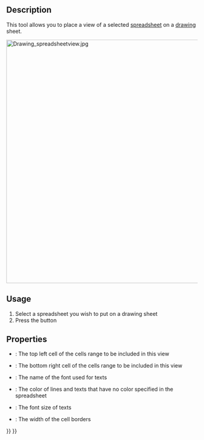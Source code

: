 <languages/>
<translate>
<!--T:8-->
{{docnav|[[Drawing_Symbol|Symbol]]|[[Drawing_Save|Save sheet]]|[[Drawing_Workbench|Drawing Workbench]]|IconL=Drawing_Symbol.png|IconC=Workbench_Drawing.svg|IconR=Drawing_Save.png}}

<!--T:1-->
{{GuiCommand|Name=Drawing SpreadsheetView|Workbenches=[[Drawing Workbench|Drawing]]|MenuLocation=Drawing → Spreadsheet View}}

==Description== <!--T:2--> 

<!--T:3-->
This tool allows you to place a view of a selected [[Spreadsheet Workbench|spreadsheet]] on a [[Drawing Workbench|drawing]] sheet.

</translate>
[[Image:Drawing spreadsheetview.jpg|640px]]
<translate>

==Usage== <!--T:4--> 

<!--T:5-->
# Select a spreadsheet you wish to put on a drawing sheet
# Press the {{KEY|[[Image:Drawing SpreadsheetView.png|16px]] [[Drawing SpreadsheetView]]}} button

==Properties== <!--T:6-->

<!--T:7-->
* {{PropertyData|Cell Start}}: The top left cell of the cells range to be included in this view
* {{PropertyData|Cell End}}: The bottom right cell of the cells range to be included in this view
* {{PropertyData|Font}}: The name of the font used for texts
* {{PropertyData|Color}}: The color of lines and texts that have no color specified in the spreadsheet
* {{PropertyData|Font Size}}: The font size of texts
* {{PropertyData|Line Width}}: The width of the cell borders


<!--T:9-->
{{docnav|[[Drawing_Symbol|Symbol]]|[[Drawing_Save|Save sheet]]|[[Drawing_Workbench|Drawing Workbench]]|IconL=Drawing_Symbol.png|IconC=Workbench_Drawing.svg|IconR=Drawing_Save.png}}

</translate>
{{Drawing Tools navi{{#translation:}}}}
{{Userdocnavi{{#translation:}}}}